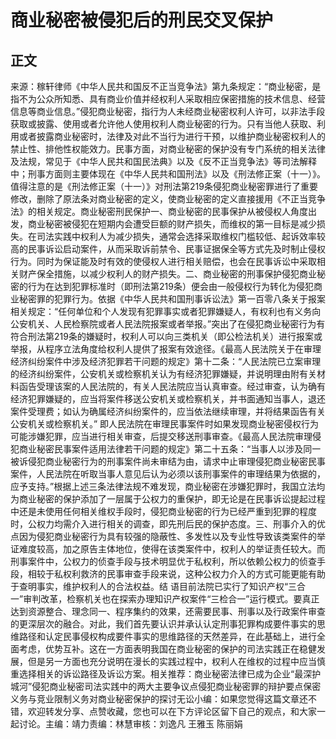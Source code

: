 # 商业秘密被侵犯后的刑民交叉保护
## 正文
来源：稼轩律师《中华人民共和国反不正当竞争法》第九条规定：“商业秘密，是指不为公众所知悉、具有商业价值并经权利人采取相应保密措施的技术信息、经营信息等商业信息。”侵犯商业秘密，指行为人未经商业秘密权利人许可，以非法手段获取或披露、使用或者允许他人使用权利人商业秘密的行为。只有当他人获取、利用或者披露商业秘密时，法律及对此不当行为进行干预，以维护商业秘密权利人的禁止性、排他性权能效力。民事方面，对商业秘密的保护没有专门系统的相关法律及法规，常见于《中华人民共和国民法典》以及《反不正当竞争法》等司法解释中；刑事方面则主要体现在《中华人民共和国刑法》以及《刑法修正案（十一）》。值得注意的是《刑法修正案（十一）》对刑法第219条侵犯商业秘密罪进行了重要修改，删除了原法条对商业秘密的定义，使商业秘密的定义直接援用《不正当竞争法》的相关规定。商业秘密刑民保护一、商业秘密的民事保护从被侵权人角度出发，商业秘密被侵犯在短期内会遭受巨额的财产损失，而维权的第一目标是减少损失。在司法实践中权利人为减少损失，通常会选择采取维权门槛较低、起诉效率较高的民事诉讼启动案件，从而采取诉前禁令、民事证据保全等方式先及时制止侵权行为。同时为保证能及时有效的使侵权人进行相关赔偿，也会在民事诉讼中采取相关财产保全措施，以减少权利人的财产损失。二、商业秘密的刑事保护侵犯商业秘密的行为在达到犯罪标准时（即刑法第219条）便会由一般侵权行为转化为侵犯商业秘密罪的犯罪行为。依据《中华人民共和国刑事诉讼法》第一百零八条关于报案相关规定：“任何单位和个人发现有犯罪事实或者犯罪嫌疑人，有权利也有义务向公安机关、人民检察院或者人民法院报案或者举报。”突出了在侵犯商业秘密行为有符合刑法第219条的嫌疑时，权利人可以向三类机关（即公检法机关）进行报案或举报，从程序立法角度给权利人提供了报案有效途径。《最高人民法院关于在审理经济纠纷案件中涉及经济犯罪若干问题的规定》第十二条：“人民法院已立案审理的经济纠纷案件，公安机关或检察机关认为有经济犯罪嫌疑，并说明理由附有关材料函告受理该案的人民法院的，有关人民法院应当认真审查。经过审查，认为确有经济犯罪嫌疑的，应当将案件移送公安机关或检察机关，并书面通知当事人，退还案件受理费；如认为确属经济纠纷案件的，应当依法继续审理，并将结果函告有关公安机关或检察机关。”  即人民法院在审理民事案件时如果发现商业秘密侵权行为可能涉嫌犯罪，应当进行相关审查，后提交移送刑事审查。《最高人民法院审理侵犯商业秘密民事案件适用法律若干问题的规定》第二十五条：“当事人以涉及同一被诉侵犯商业秘密行为的刑事案件尚未审结为由，请求中止审理侵犯商业秘密民事案件，人民法院在听取当事人意见后认为必须以该刑事案件的审理结果为依据的，应予支持。”根据上述三条法律法规不难发现，商业秘密在涉嫌犯罪时，我国立法均为商业秘密的保护添加了一层属于公权力的重保护，即无论是在民事诉讼提起过程中还是未使用任何相关维权手段时，侵犯商业秘密的行为已经严重到犯罪的程度时，公权力均需介入进行相关的调查，即先刑后民的保护态度。三、刑事介入的优点因为侵犯商业秘密行为具有较强的隐蔽性、多发性以及专业性导致该类案件的举证难度较高，加之原告主体地位，使得在该类案件中，权利人的举证责任较大。而刑事案件中，公权力的侦查手段与技术明显优于私权利，所以依赖公权力的侦查手段，相较于私权利救济的民事审查手段来说，这种公权力介入的方式可能更能有助于查明事实，维护权利人的合法权益。结 语目前法院已实行了知识产权“三合一”审判改革，检察机关也在探索办理知识产权案件“三检合一”运行模式。要真正达到资源整合、理念同一、程序集约的效果，还需要民事、刑事以及行政案件审查的更深层次的融合。对此，我们首先要认识并承认认定刑事犯罪构成要件事实的思维路径和认定民事侵权构成要件事实的思维路径的天然差异，在此基础上，进行全面考虑，优势互补。这在一方面表明我国在商业秘密的保护的司法实践正在稳健发展，但是另一方面也充分说明在漫长的实践过程中，权利人在维权的过程中应当慎重选择相关的诉讼路径及诉讼方案。相关推荐：商业秘密法律已成为企业“最深护城河”侵犯商业秘密司法实践中的两大主要争议点侵犯商业秘密罪的辩护要点保密义务与竞业限制义务对商业秘密保护的探讨无讼小编：如果您觉得这篇文章还不错，欢迎转发分享、点赞收藏，您也可以在下方评论区留下自己的观点，和大家一起讨论。主编：靖力责编：林慧审核：刘逸凡 王雅玉 陈丽娟 